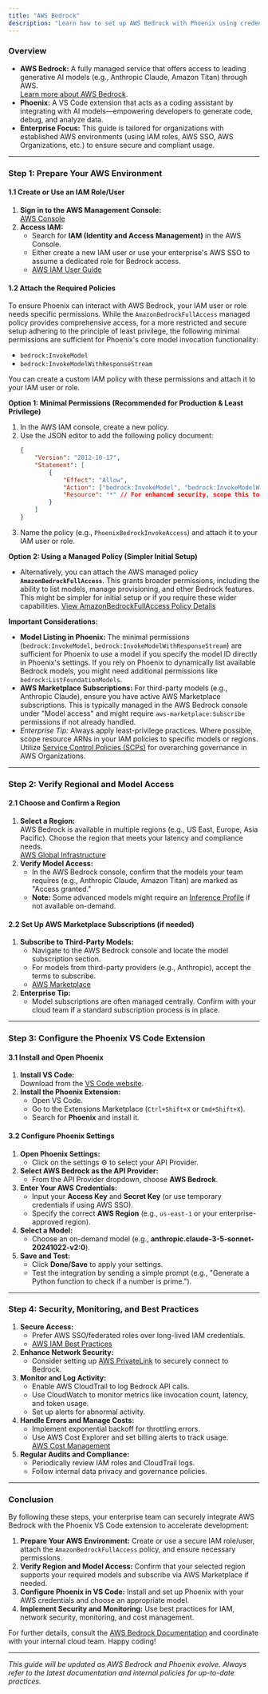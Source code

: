```yaml
---
title: "AWS Bedrock"
description: "Learn how to set up AWS Bedrock with Phoenix using credentials authentication. This guide covers AWS environment setup, regional access verification, and secure integration with the Phoenix VS Code extension."
---
```


### Overview

-   **AWS Bedrock:** A fully managed service that offers access to leading generative AI models (e.g., Anthropic Claude, Amazon Titan) through AWS.\
    [Learn more about AWS Bedrock](https://docs.aws.amazon.com/bedrock/latest/userguide/what-is-bedrock.html).
-   **Phoenix:** A VS Code extension that acts as a coding assistant by integrating with AI models—empowering developers to generate code, debug, and analyze data.
-   **Enterprise Focus:** This guide is tailored for organizations with established AWS environments (using IAM roles, AWS SSO, AWS Organizations, etc.) to ensure secure and compliant usage.

---

### Step 1: Prepare Your AWS Environment

#### 1.1 Create or Use an IAM Role/User

1. **Sign in to the AWS Management Console:**\
   [AWS Console](https://aws.amazon.com/console/)
2. **Access IAM:**
    - Search for **IAM (Identity and Access Management)** in the AWS Console.
    - Either create a new IAM user or use your enterprise's AWS SSO to assume a dedicated role for Bedrock access.
    - [AWS IAM User Guide](https://docs.aws.amazon.com/IAM/latest/UserGuide/introduction.html)

#### 1.2 Attach the Required Policies

To ensure Phoenix can interact with AWS Bedrock, your IAM user or role needs specific permissions. While the `AmazonBedrockFullAccess` managed policy provides comprehensive access, for a more restricted and secure setup adhering to the principle of least privilege, the following minimal permissions are sufficient for Phoenix's core model invocation functionality:

-   `bedrock:InvokeModel`
-   `bedrock:InvokeModelWithResponseStream`

You can create a custom IAM policy with these permissions and attach it to your IAM user or role.

**Option 1: Minimal Permissions (Recommended for Production & Least Privilege)**

1.  In the AWS IAM console, create a new policy.
2.  Use the JSON editor to add the following policy document:
    ```json
    {
    	"Version": "2012-10-17",
    	"Statement": [
    		{
    			"Effect": "Allow",
    			"Action": ["bedrock:InvokeModel", "bedrock:InvokeModelWithResponseStream"],
    			"Resource": "*" // For enhanced security, scope this to specific model ARNs if possible.
    		}
    	]
    }
    ```
3.  Name the policy (e.g., `PhoenixBedrockInvokeAccess`) and attach it to your IAM user or role.

**Option 2: Using a Managed Policy (Simpler Initial Setup)**

-   Alternatively, you can attach the AWS managed policy **`AmazonBedrockFullAccess`**. This grants broader permissions, including the ability to list models, manage provisioning, and other Bedrock features. This might be simpler for initial setup or if you require these wider capabilities.
    [View AmazonBedrockFullAccess Policy Details](https://docs.aws.amazon.com/bedrock/latest/userguide/security-iam.html)

**Important Considerations:**

-   **Model Listing in Phoenix:** The minimal permissions (`bedrock:InvokeModel`, `bedrock:InvokeModelWithResponseStream`) are sufficient for Phoenix to _use_ a model if you specify the model ID directly in Phoenix's settings. If you rely on Phoenix to dynamically list available Bedrock models, you might need additional permissions like `bedrock:ListFoundationModels`.
-   **AWS Marketplace Subscriptions:** For third-party models (e.g., Anthropic Claude), ensure you have active AWS Marketplace subscriptions. This is typically managed in the AWS Bedrock console under "Model access" and might require `aws-marketplace:Subscribe` permissions if not already handled.
-   _Enterprise Tip:_ Always apply least-privilege practices. Where possible, scope resource ARNs in your IAM policies to specific models or regions. Utilize [Service Control Policies (SCPs)](https://docs.aws.amazon.com/organizations/latest/userguide/orgs_manage_policies_scps.html) for overarching governance in AWS Organizations.

---

### Step 2: Verify Regional and Model Access

#### 2.1 Choose and Confirm a Region

1. **Select a Region:**\
   AWS Bedrock is available in multiple regions (e.g., US East, Europe, Asia Pacific). Choose the region that meets your latency and compliance needs.\
   [AWS Global Infrastructure](https://aws.amazon.com/about-aws/global-infrastructure/regions_az/)
2. **Verify Model Access:**
    - In the AWS Bedrock console, confirm that the models your team requires (e.g., Anthropic Claude, Amazon Titan) are marked as "Access granted."
    - **Note:** Some advanced models might require an [Inference Profile](https://docs.aws.amazon.com/bedrock/latest/userguide/inference-profiles-prereq.html) if not available on-demand.

#### 2.2 Set Up AWS Marketplace Subscriptions (if needed)

1. **Subscribe to Third-Party Models:**
    - Navigate to the AWS Bedrock console and locate the model subscription section.
    - For models from third-party providers (e.g., Anthropic), accept the terms to subscribe.
    - [AWS Marketplace](https://aws.amazon.com/marketplace/)
2. **Enterprise Tip:**
    - Model subscriptions are often managed centrally. Confirm with your cloud team if a standard subscription process is in place.

---

### Step 3: Configure the Phoenix VS Code Extension

#### 3.1 Install and Open Phoenix

1. **Install VS Code:**\
   Download from the [VS Code website](https://code.visualstudio.com/).
2. **Install the Phoenix Extension:**
    - Open VS Code.
    - Go to the Extensions Marketplace (`Ctrl+Shift+X` or `Cmd+Shift+X`).
    - Search for **Phoenix** and install it.

#### 3.2 Configure Phoenix Settings

1. **Open Phoenix Settings:**
    - Click on the settings ⚙️ to select your API Provider.
2. **Select AWS Bedrock as the API Provider:**
    - From the API Provider dropdown, choose **AWS Bedrock**.
3. **Enter Your AWS Credentials:**
    - Input your **Access Key** and **Secret Key** (or use temporary credentials if using AWS SSO).
    - Specify the correct **AWS Region** (e.g., `us-east-1` or your enterprise-approved region).
4. **Select a Model:**
    - Choose an on-demand model (e.g., **anthropic.claude-3-5-sonnet-20241022-v2:0**).
5. **Save and Test:**
    - Click **Done/Save** to apply your settings.
    - Test the integration by sending a simple prompt (e.g., "Generate a Python function to check if a number is prime.").

---

### Step 4: Security, Monitoring, and Best Practices

1. **Secure Access:**
    - Prefer AWS SSO/federated roles over long-lived IAM credentials.
    - [AWS IAM Best Practices](https://docs.aws.amazon.com/IAM/latest/UserGuide/best-practices.html)
2. **Enhance Network Security:**
    - Consider setting up [AWS PrivateLink](https://docs.aws.amazon.com/vpc/latest/userguide/endpoint-services-overview.html) to securely connect to Bedrock.
3. **Monitor and Log Activity:**
    - Enable AWS CloudTrail to log Bedrock API calls.
    - Use CloudWatch to monitor metrics like invocation count, latency, and token usage.
    - Set up alerts for abnormal activity.
4. **Handle Errors and Manage Costs:**
    - Implement exponential backoff for throttling errors.
    - Use AWS Cost Explorer and set billing alerts to track usage.\
      [AWS Cost Management](https://docs.aws.amazon.com/cost-management/latest/userguide/what-is-aws-cost-management.html)
5. **Regular Audits and Compliance:**
    - Periodically review IAM roles and CloudTrail logs.
    - Follow internal data privacy and governance policies.

---

### Conclusion

By following these steps, your enterprise team can securely integrate AWS Bedrock with the Phoenix VS Code extension to accelerate development:

1. **Prepare Your AWS Environment:** Create or use a secure IAM role/user, attach the `AmazonBedrockFullAccess` policy, and ensure necessary permissions.
2. **Verify Region and Model Access:** Confirm that your selected region supports your required models and subscribe via AWS Marketplace if needed.
3. **Configure Phoenix in VS Code:** Install and set up Phoenix with your AWS credentials and choose an appropriate model.
4. **Implement Security and Monitoring:** Use best practices for IAM, network security, monitoring, and cost management.

For further details, consult the [AWS Bedrock Documentation](https://docs.aws.amazon.com/bedrock/latest/userguide/what-is-bedrock.html) and coordinate with your internal cloud team. Happy coding!

---

_This guide will be updated as AWS Bedrock and Phoenix evolve. Always refer to the latest documentation and internal policies for up-to-date practices._
